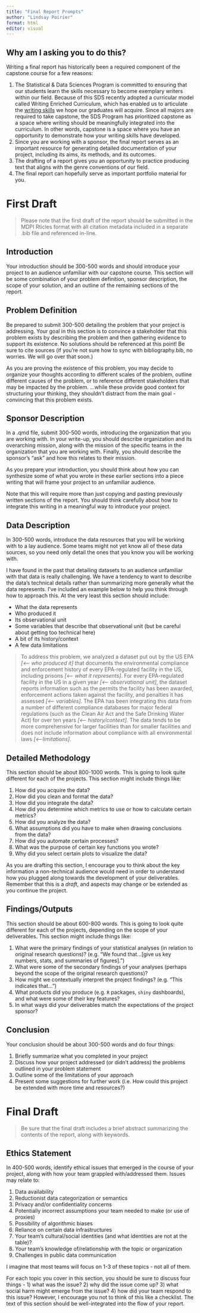 ```yaml
---
title: "Final Report Prompts"
author: "Lindsay Poirier"
format: html
editor: visual
---
```


::: callout-tip
## Why am I asking you to do this?

Writing a final report has historically been a required component of the capstone course for a few reasons:

1.  The Statistical & Data Sciences Program is committed to ensuring that our students learn the skills necessary to become exemplary writers within our field. Because of this SDS recently adopted a curricular model called Writing Enriched Curriculum, which has enabled us to articulate the [writing skills](https://docs.google.com/document/d/1wN58jvrHeS9j9J4S0RDxs_szFFikka3P4mV4YmQwK6A/edit) we hope our graduates will acquire. Since all majors are required to take capstone, the SDS Program has prioritized capstone as a space where writing should be meaningfully integrated into the curriculum. In other words, capstone is a space where you have an opportunity to demonstrate how your writing skills have developed.
2.  Since you are working with a sponsor, the final report serves as an important resource for generating detailed documentation of your project, including its aims, its methods, and its outcomes.
3.  The drafting of a report gives you an opportunity to practice producing text that aligns with the genre conventions of our field.
4.  The final report can hopefully serve as important portfolio material for you.
:::

# First Draft

> Please note that the first draft of the report should be submitted in the MDPI Rticles format with all citation metadata included in a separate .bib file and referenced in-line.

## Introduction

Your introduction should be 300-500 words and should introduce your project to an audience unfamiliar with our capstone course. This section will be some combination of your problem definition, sponsor description, the scope of your solution, and an outline of the remaining sections of the report.

::: callout-note
## Problem Definition

Be prepared to submit 300-500 detailing the problem that your project is addressing. Your goal in this section is to convince a stakeholder that this problem exists by describing the problem and then gathering evidence to support its existence. No solutions should be referenced at this point! Be sure to cite sources (if you're not sure how to sync with bibliography.bib, no worries. We will go over that soon.)

As you are proving the existence of this problem, you may decide to organize your thoughts according to different scales of the problem, outline different causes of the problem, or to reference different stakeholders that may be impacted by the problem. ...while these provide good context for structuring your thinking, they shouldn't distract from the main goal - convincing that this problem exists.
:::

::: callout-note
## Sponsor Description

In a .qmd file, submit 300-500 words, introducing the organization that you are working with. In your write-up, you should describe organization and its overarching mission, along with the mission of the specific teams in the organization that you are working with. Finally, you should describe the sponsor's "ask" and how this relates to their mission.
:::

As you prepare your introduction, you should think about how you can synthesize some of what you wrote in these earlier sections into a piece writing that will frame your project to an unfamiliar audience.

Note that this will require more than just copying and pasting previously written sections of the report. You should think carefully about how to integrate this writing in a meaningful way to introduce your project.

## Data Description

In 300-500 words, introduce the data resources that you will be working with to a lay audience. Some teams might not yet know all of these data sources, so you need only detail the ones that you know you will be working with.

I have found in the past that detailing datasets to an audience unfamiliar with that data is really challenging. We have a tendency to want to describe the data's technical details rather than summarizing more generally what the data represents. I've included an example below to help you think through how to approach this. At the very least this section should include:

-   What the data represents
-   Who produced it
-   Its observational unit
-   Some variables that describe that observational unit (but be careful about getting too technical here)
-   A bit of its history/context
-   A few data limitations

> To address this problem, we analyzed a dataset put out by the US EPA *\[\<-- who produced it\]* that documents the environmental compliance and enforcement history of every EPA-regulated facility in the US, including prisons *\[\<-- what it represents\]*. For every EPA-regulated facility in the US in a given year *\[\<-- observational unit\]*, the dataset reports information such as the permits the facility has been awarded, enforcement actions taken against the facility, and penalties it has assessed *\[\<-- variables\]*. The EPA has been integrating this data from a number of different compliance databases for major federal regulations (such as the Clean Air Act and the Safe Drinking Water Act) for over ten years *\[\<-- history/context\]*. The data tends to be more comprehensive for larger facilities than for smaller facilities and does not include information about compliance with all environmental laws *\[\<--limitations\]*.

## Detailed Methodology

This section should be about 800-1000 words. This is going to look quite different for each of the projects. This section might include things like:

1.  How did you acquire the data?
2.  How did you clean and format the data?
3.  How did you integrate the data?
4.  How did you determine which metrics to use or how to calculate certain metrics?
5.  How did you analyze the data?
6.  What assumptions did you have to make when drawing conclusions from the data?
7.  How did you automate certain processes?
8.  What was the purpose of certain key functions you wrote?
9.  Why did you select certain plots to visualize the data?

As you are drafting this section, I encourage you to think about the key information a non-technical audience would need in order to understand how you plugged along towards the development of your deliverables. Remember that this is a *draft*, and aspects may change or be extended as you continue the project.

## Findings/Outputs

This section should be about 600-800 words. This is going to look quite different for each of the projects, depending on the scope of your deliverables. This section might include things like:

1.  What were the primary findings of your statistical analyses (in relation to original research questions)? (e.g. "We found that...\[give us key numbers, stats, and summaries of figures\].")
2.  What were some of the secondary findings of your analyses (perhaps beyond the scope of the original research questions)?
3.  How might we contextually interpret the project findings? (e.g. "This indicates that...")
4.  What products did you produce (e.g. `R` packages, `shiny` dashboards), and what were some of their key features?
5.  In what ways did your deliverables match the expectations of the project sponsor?

## Conclusion

Your conclusion should be about 300-500 words and do four things:

1.  Briefly summarize what you completed in your project
2.  Discuss how your project addressed (or didn't address) the problems outlined in your problem statement
3.  Outline some of the limitations of your approach
4.  Present some suggestions for further work (i.e. How could this project be extended with more time and resources?)

# Final Draft

> Be sure that the final draft includes a brief abstract summarizing the contents of the report, along with keywords.

## Ethics Statement

In 400-500 words, identify ethical issues that emerged in the course of your project, along with how your team grappled with/addressed them. Issues may relate to:

1.  Data availability
2.  Reductionist data categorization or semantics
3.  Privacy and/or confidentiality concerns
4.  Potentially incorrect assumptions your team needed to make (or use of proxies)
5.  Possibility of algorithmic biases
6.  Reliance on certain data infrastructures
7.  Your team's cultural/social identities (and what identities are not at the table)?
8.  Your team's knowledge of/relationship with the topic or organization
9.  Challenges in public data communication

I imagine that most teams will focus on 1-3 of these topics - not all of them.

For each topic you cover in this section, you should be sure to discuss four things - 1) what was the issue? 2) why did the issue come up? 3) what social harm might emerge from the issue? 4) how did your team respond to this issue? However, I encourage you not to think of this like a checklist. The text of this section should be well-integrated into the flow of your report.
